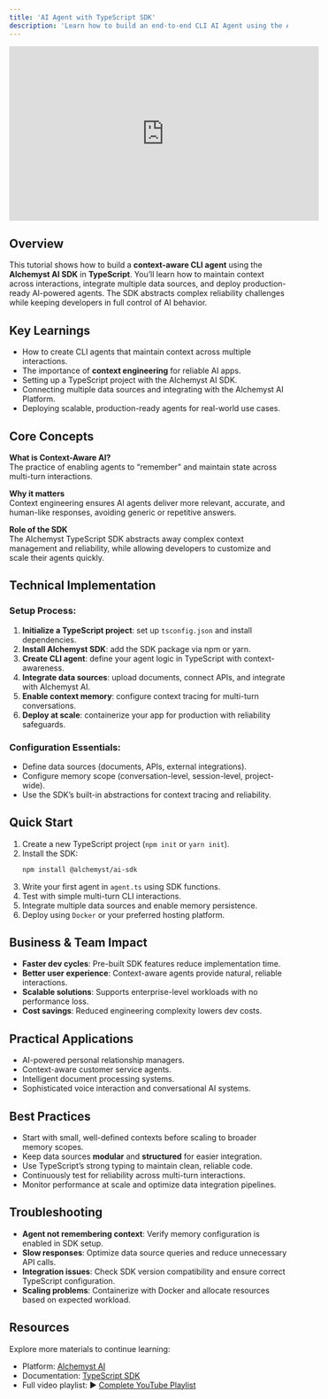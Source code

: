 ```yaml
---
title: 'AI Agent with TypeScript SDK'
description: 'Learn how to build an end-to-end CLI AI Agent using the Alchemyst TypeScript SDK'
---
```


<iframe
  width="560"
  height="315"
  src="https://www.youtube.com/embed/AK0YXoomrEo"
  title="Building an AI Agent with TypeScript SDK"
  frameborder="0"
  allow="accelerometer; autoplay; clipboard-write; encrypted-media; gyroscope; picture-in-picture"
  allowfullscreen
></iframe>

## Overview

This tutorial shows how to build a **context-aware CLI agent** using the **Alchemyst AI SDK** in **TypeScript**. You’ll learn how to maintain context across interactions, integrate multiple data sources, and deploy production-ready AI-powered agents. The SDK abstracts complex reliability challenges while keeping developers in full control of AI behavior.



## Key Learnings
- How to create CLI agents that maintain context across multiple interactions.  
- The importance of **context engineering** for reliable AI apps.  
- Setting up a TypeScript project with the Alchemyst AI SDK.  
- Connecting multiple data sources and integrating with the Alchemyst AI Platform.  
- Deploying scalable, production-ready agents for real-world use cases.  



## Core Concepts

**What is Context-Aware AI?**  
The practice of enabling agents to “remember” and maintain state across multi-turn interactions.  

**Why it matters**  
Context engineering ensures AI agents deliver more relevant, accurate, and human-like responses, avoiding generic or repetitive answers.  

**Role of the SDK**  
The Alchemyst TypeScript SDK abstracts away complex context management and reliability, while allowing developers to customize and scale their agents quickly.  


## Technical Implementation 

### Setup Process:
1. **Initialize a TypeScript project**: set up `tsconfig.json` and install dependencies.  
2. **Install Alchemyst SDK**: add the SDK package via npm or yarn.  
3. **Create CLI agent**: define your agent logic in TypeScript with context-awareness.  
4. **Integrate data sources**: upload documents, connect APIs, and integrate with Alchemyst AI.  
5. **Enable context memory**: configure context tracing for multi-turn conversations.  
6. **Deploy at scale**: containerize your app for production with reliability safeguards.  

### Configuration Essentials:
- Define data sources (documents, APIs, external integrations).  
- Configure memory scope (conversation-level, session-level, project-wide).  
- Use the SDK’s built-in abstractions for context tracing and reliability.  


## Quick Start
1. Create a new TypeScript project (`npm init` or `yarn init`).  
2. Install the SDK:  
   ```bash
   npm install @alchemyst/ai-sdk
   ```
3. Write your first agent in `agent.ts` using SDK functions.
4. Test with simple multi-turn CLI interactions.
5. Integrate multiple data sources and enable memory persistence.
6. Deploy using `Docker` or your preferred hosting platform.

## Business & Team Impact

- **Faster dev cycles**: Pre-built SDK features reduce implementation time.
- **Better user experience**: Context-aware agents provide natural, reliable interactions.
- **Scalable solutions**: Supports enterprise-level workloads with no performance loss.
- **Cost savings**: Reduced engineering complexity lowers dev costs.

## Practical Applications

- AI-powered personal relationship managers.
- Context-aware customer service agents.
- Intelligent document processing systems.
- Sophisticated voice interaction and conversational AI systems.

## Best Practices

- Start with small, well-defined contexts before scaling to broader memory scopes.
- Keep data sources **modular** and **structured** for easier integration.
- Use TypeScript’s strong typing to maintain clean, reliable code.
- Continuously test for reliability across multi-turn interactions.
- Monitor performance at scale and optimize data integration pipelines.

## Troubleshooting

- **Agent not remembering context**: Verify memory configuration is enabled in SDK setup.
- **Slow responses**: Optimize data source queries and reduce unnecessary API calls.
- **Integration issues**: Check SDK version compatibility and ensure correct TypeScript configuration.
- **Scaling problems**: Containerize with Docker and allocate resources based on expected workload.



## Resources
Explore more materials to continue learning:
- Platform: [Alchemyst AI](https://getalchemystai.com)   
- Documentation: [TypeScript SDK](https://docs.getalchemystai.com/integrations/sdk/typescript-sdk) 
- Full video playlist: ▶️ [Complete YouTube Playlist](https://www.youtube.com/playlist?list=PLTnYaGyWE7dGlzullvvE_7tXd1cLx9iYg)

